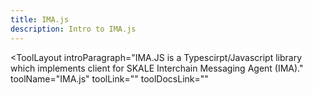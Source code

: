 ```yaml
---
title: IMA.js
description: Intro to IMA.js
---
```


<ToolLayout
    introParagraph="IMA.JS is a Typescirpt/Javascript library which implements client for SKALE Interchain Messaging Agent (IMA)."
    toolName="IMA.js"
    toolLink=""
    toolDocsLink=""
>
</ToolLayout>